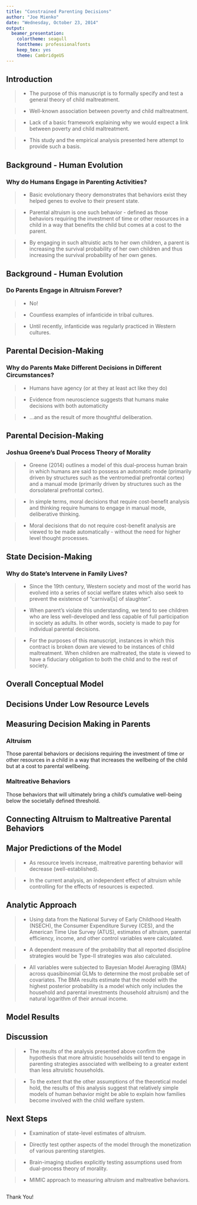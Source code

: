 ```yaml
---
title: "Constrained Parenting Decisions"
author: "Joe Mienko"
date: "Wednesday, October 23, 2014"
output:
  beamer_presentation:
    colortheme: seagull
    fonttheme: professionalfonts
    keep_tex: yes
    theme: CambridgeUS
---
```


## Introduction

> - The purpose of this manuscript is to formally specify and test a general theory of child maltreatment. 

> - Well-known association between poverty and child maltreatment. 

> - Lack of a basic framework explaining why we would expect a link between poverty and child maltreatment. 

> - This study and the empirical analysis presented here attempt to provide such a basis.

## Background - Human Evolution

### Why do Humans Engage in Parenting Activities?

> - Basic evolutionary theory demonstrates that behaviors exist \emph{because} they helped genes to evolve to their present state.

> - Parental altruism is one such behavior - defined as those behaviors requiring the investment of time or other resources in a child in a way that benefits the child but comes at a cost to the parent. 

> - By engaging in such altruistic acts to her own children, a parent is increasing the survival probability of her own children and thus increasing the survival probability of her own genes. 

## Background - Human Evolution 

### Do Parents Engage in Altruism Forever?

> - No!

> - Countless examples of infanticide in tribal cultures. 

> - Until recently, infanticide was regularly practiced in Western cultures. 

## Parental Decision-Making

### Why do Parents Make Different Decisions in Different Circumstances?

> - Humans have agency (or at they at least act like they do)

> - Evidence from neuroscience suggests that humans make decisions with both automaticity

> - ...and as the result of more thoughtful deliberation.

## Parental Decision-Making

### Joshua Greene's Dual Process Theory of Morality

> - Greene (2014) outlines a model of this dual-process human brain in which humans are said to possess an automatic mode (primarily driven by structures such as the ventromedial prefrontal cortex) and a manual mode
(primarily driven by structures such as the dorsolateral prefrontal cortex). 

> - In simple terms, moral decisions that require cost-benefit analysis and thinking require humans to engage in manual mode, deliberative thinking. 

> - Moral decisions that do not require cost-benefit analysis are viewed to be made automatically - without the need for higher level thought processes.

## State Decision-Making

### Why do State's Intervene in Family Lives?

> - Since the 19th century, Western society and most of the world has evolved into a series of social welfare states which also seek to prevent the existence of "carnival[s] of slaughter". 

> - When parent's violate this understanding, we tend to see children who are less well-developed and less capable of full participation in society as adults. In other words, society is made to pay for individual parental decisions.

> - For the purposes of this manuscript, instances in which this contract is broken down are viewed to be instances of child maltreatment. When children are maltreated, the state is viewed to have a fiduciary
obligation to both the child and to the rest of society. 

## Overall Conceptual Model

\includegraphics[scale=0.3]{general_conceptual_model_flow.pdf}

## Decisions Under Low Resource Levels

\centering{
\includegraphics[scale=0.375]{general_conceptual_model_graphs.pdf}}

## Measuring Decision Making in Parents 

### Altruism

Those parental behaviors or decisions requiring the investment of time or other resources in a child in a way that increases the wellbeing of the child but at a cost to parental wellbeing.

### Maltreative Behaviors 

Those behaviors that will ultimately bring a child's cumulative well-being below the societally defined threshold. 

## Connecting Altruism to Maltreative Parental Behaviors

\centering{
\includegraphics[scale=.9]{wellbeing_production_possibilities.pdf}}

## Major Predictions of the Model

> - As resource levels increase, maltreative parenting behavior will decrease (well-established). 

> - In the current analysis, an independent effect of altruism while controlling for the effects of resources is expected.

## Analytic Approach

> - Using data from the National Survey of Early Childhood Health (NSECH), the Consumer Expenditure Survey (CES), and the American Time Use Survey (ATUS), estimates of altruism, parental efficiency, income, and other control variables were calculated. 

> - A dependent measure of the probability that all reported discipline strategies would be Type-II strategies was also calculated. 

> - All variables were subjected to Bayesian Model Averaging (BMA) across quasibinomial GLMs to determine the most probable set of covariates. The BMA results estimate that the model with the highest posterior probability is a model which only includes the household and parental investments (household altruism) and the natural logarithm of their annual income. 


## Model Results

\centering{
\includegraphics[scale=.65]{./qualpaper_v5_files/figure-latex/ModelResultGph2.pdf}}


## Discussion

> - The results of the analysis presented above confirm the hypothesis that more altruistic households will tend to engage in parenting strategies associated with wellbeing to a greater extent than less altruistic households.  

> - To the extent that the other assumptions of the theoretical model hold, the results of this analysis suggest that relatively simple models of human behavior might be able to explain how families become involved with the child welfare system.

## Next Steps 

> - Examination of state-level estimates of altruism. 

> - Directly test opther aspects of the model through the monetization of various parenting staretgies. 

> - Brain-imaging studies explicitly testing assumptions used from dual-process theory of morality. 

> - MIMIC approach to measuring altruism and maltreative behaviors. 


##

Thank You!